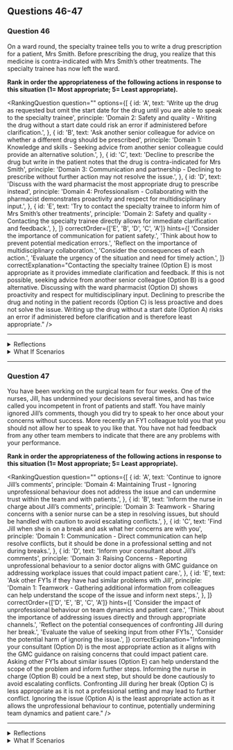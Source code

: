 ## Questions 46-47


### Question 46

On a ward round, the specialty trainee tells you to write a drug prescription for a patient, Mrs Smith. Before prescribing the drug, you realize that this medicine is contra-indicated with Mrs Smith’s other treatments. The specialty trainee has now left the ward.

**Rank in order the appropriateness of the following actions in response to this situation (1= Most appropriate; 5= Least appropriate).**

<RankingQuestion
  question=""
  options={[
    {
      id: 'A',
      text: 'Write up the drug as requested but omit the start date for the drug until you are able to speak to the specialty trainee',
      principle: 'Domain 2: Safety and quality - Writing the drug without a start date could risk an error if administered before clarification.',
    },
    {
      id: 'B',
      text: 'Ask another senior colleague for advice on whether a different drug should be prescribed',
      principle: 'Domain 1: Knowledge and skills - Seeking advice from another senior colleague could provide an alternative solution.',
    },
    {
      id: 'C',
      text: 'Decline to prescribe the drug but write in the patient notes that the drug is contra-indicated for Mrs Smith',
      principle: 'Domain 3: Communication and partnership - Declining to prescribe without further action may not resolve the issue.',
    },
    {
      id: 'D',
      text: 'Discuss with the ward pharmacist the most appropriate drug to prescribe instead',
      principle: 'Domain 4: Professionalism - Collaborating with the pharmacist demonstrates proactivity and respect for multidisciplinary input.',
    },
    {
      id: 'E',
      text: 'Try to contact the specialty trainee to inform him of Mrs Smith’s other treatments',
      principle: 'Domain 2: Safety and quality - Contacting the specialty trainee directly allows for immediate clarification and feedback.',
    },
  ]}
  correctOrder={['E', 'B', 'D', 'C', 'A']}
  hints={[
    'Consider the importance of communication for patient safety.',
    'Think about how to prevent potential medication errors.',
    'Reflect on the importance of multidisciplinary collaboration.',
    'Consider the consequences of each action.',
    'Evaluate the urgency of the situation and need for timely action.',
  ]}
  correctExplanation="Contacting the specialty trainee (Option E) is most appropriate as it provides immediate clarification and feedback. If this is not possible, seeking advice from another senior colleague (Option B) is a good alternative. Discussing with the ward pharmacist (Option D) shows proactivity and respect for multidisciplinary input. Declining to prescribe the drug and noting in the patient records (Option C) is less proactive and does not solve the issue. Writing up the drug without a start date (Option A) risks an error if administered before clarification and is therefore least appropriate."
/>

---

<details>
<summary>Reflections</summary>

**If you ranked Option A higher**

Consider the potential risks associated with writing a prescription without a start date. How might this action lead to potential errors?

**If you ranked Option C higher**

Reflect on why declining to prescribe and noting in the patient records may not be the most effective approach. How could this action fail to resolve the problem?

**If you ranked Option D lower**

Think about the role of pharmacists in ensuring safe and effective use of medication. How can collaborating with them contribute to patient safety?

</details>

<details>
<summary>What If Scenarios</summary>

**What if you were unable to contact the specialty trainee or another senior colleague?**

In this situation, discussing with the ward pharmacist becomes even more important. They have extensive knowledge of medications and can provide valuable advice.

**What if the pharmacist suggested a completely different medication?**

You should still consult with a senior medical team member before prescribing a different medication. Remember that pharmacists can provide advice, but final prescribing decisions are the responsibility of the medical team.

**What if Mrs Smith was having distressing symptoms and needed immediate treatment?**

This situation adds urgency, but it doesn't change the importance of safe prescribing. You should still seek advice before prescribing a contra-indicated medication.

</details>

---

### Question 47

You have been working on the surgical team for four weeks. One of the nurses, Jill, has undermined your decisions several times, and has twice called you incompetent in front of patients and staff. You have mainly ignored Jill’s comments, though you did try to speak to her once about your concerns without success. More recently an FY1 colleague told you that you should not allow her to speak to you like that. You have not had feedback from any other team members to indicate that there are any problems with your performance.

**Rank in order the appropriateness of the following actions in response to this situation (1= Most appropriate; 5= Least appropriate).**

<RankingQuestion
  question=""
  options={[
    {
      id: 'A',
      text: 'Continue to ignore Jill’s comments',
      principle: 'Domain 4: Maintaining Trust - Ignoring unprofessional behaviour does not address the issue and can undermine trust within the team and with patients.',
    },
    {
      id: 'B',
      text: 'Inform the nurse in charge about Jill’s comments',
      principle: 'Domain 3: Teamwork - Sharing concerns with a senior nurse can be a step in resolving issues, but should be handled with caution to avoid escalating conflicts.',
    },
    {
      id: 'C',
      text: 'Find Jill when she is on a break and ask what her concerns are with you',
      principle: 'Domain 1: Communication - Direct communication can help resolve conflicts, but it should be done in a professional setting and not during breaks.',
    },
    {
      id: 'D',
      text: 'Inform your consultant about Jill’s comments',
      principle: 'Domain 3: Raising Concerns - Reporting unprofessional behaviour to a senior doctor aligns with GMC guidance on addressing workplace issues that could impact patient care.',
    },
    {
      id: 'E',
      text: 'Ask other FY1s if they have had similar problems with Jill',
      principle: 'Domain 1: Teamwork - Gathering additional information from colleagues can help understand the scope of the issue and inform next steps.',
    },
  ]}
  correctOrder={['D', 'E', 'B', 'C', 'A']}
  hints={[
    'Consider the impact of unprofessional behaviour on team dynamics and patient care.',
    'Think about the importance of addressing issues directly and through appropriate channels.',
    'Reflect on the potential consequences of confronting Jill during her break.',
    'Evaluate the value of seeking input from other FY1s.',
    'Consider the potential harm of ignoring the issue.',
  ]}
  correctExplanation="Informing your consultant (Option D) is the most appropriate action as it aligns with the GMC guidance on raising concerns that could impact patient care. Asking other FY1s about similar issues (Option E) can help understand the scope of the problem and inform further steps. Informing the nurse in charge (Option B) could be a next step, but should be done cautiously to avoid escalating conflicts. Confronting Jill during her break (Option C) is less appropriate as it is not a professional setting and may lead to further conflict. Ignoring the issue (Option A) is the least appropriate action as it allows the unprofessional behaviour to continue, potentially undermining team dynamics and patient care."
/>

---

<details>
<summary>Reflections</summary>

**If you ranked Option A higher**

Reflect on the potential harm of ignoring unprofessional behaviour. How might this impact team dynamics and patient care?

**If you ranked Option C higher**

Consider the importance of addressing issues in a professional setting. How might confronting Jill during her break lead to further conflict?

**If you ranked Option B higher than D or E**

Consider the potential escalation of conflicts when involving the nurse in charge. Reflect on the importance of first addressing issues directly and through appropriate channels, such as your consultant.

</details>

<details>
<summary>What If Scenarios</summary>

**What if Jill continues to undermine you even after you’ve informed your consultant?**

You should follow up with your consultant and inform them about the continuing issue. Consider involving other senior staff or the Foundation Programme Director if necessary.

**What if other FY1s also report having similar problems with Jill?**

This indicates a broader issue that needs to be addressed at a higher level. Consider discussing this with your consultant or the Foundation Programme Director.

**What if Jill confronts you after finding out that you’ve spoken to the consultant about her?**

Stay professional and explain your concerns focusing on the impact on patient care and the team. If necessary, seek support from your consultant or other senior staff.

</details>

